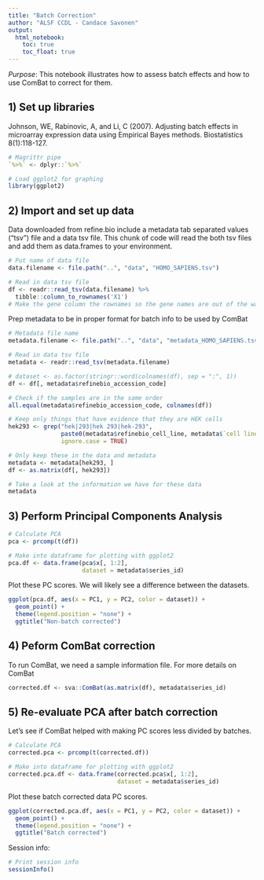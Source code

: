 ```yaml
---
title: "Batch Correction"
author: "ALSF CCDL - Candace Savonen"
output:   
  html_notebook: 
    toc: true
    toc_float: true
---
```


*Purpose*: This notebook illustrates how to assess batch effects and how to use
ComBat to correct for them. 

## 1) Set up libraries
Johnson, WE, Rabinovic, A, and Li, C (2007). Adjusting batch effects in microarray expression data using Empirical Bayes methods. Biostatistics 8(1):118-127.

```r
# Magrittr pipe
`%>%` <- dplyr::`%>%`

# Load ggplot2 for graphing
library(ggplot2)
```

## 2) Import and set up data
Data downloaded from refine.bio include a metadata tab separated values ("tsv")
file and a data tsv file. This chunk of code will read the both tsv files and 
add them as data.frames to your environment.

```r
# Put name of data file
data.filename <- file.path("..", "data", "HOMO_SAPIENS.tsv")

# Read in data tsv file
df <- readr::read_tsv(data.filename) %>% 
  tibble::column_to_rownames('X1') 
# Make the gene column the rownames so the gene names are out of the way for calculations
```

Prep metadata to be in proper format for batch info to be used by ComBat

```r
# Metadata file name
metadata.filename <- file.path("..", "data", "metadata_HOMO_SAPIENS.tsv")

# Read in data tsv file
metadata <- readr::read_tsv(metadata.filename)

# dataset <- as.factor(stringr::word(colnames(df), sep = ":", 1))
df <- df[, metadata$refinebio_accession_code]

# Check if the samples are in the same order
all.equal(metadata$refinebio_accession_code, colnames(df))

# Keep only things that have evidence that they are HEK cells
hek293 <- grep("hek|293|hek 293|hek-293", 
               paste0(metadata$refinebio_cell_line, metadata$`cell line`, metadata$title), 
               ignore.case = TRUE)

# Only keep these in the data and metadata
metadata <- metadata[hek293, ]
df <- as.matrix(df[, hek293])

# Take a look at the information we have for these data
metadata
```

## 3) Perform Principal Components Analysis

```r
# Calculate PCA
pca <- prcomp(t(df))

# Make into dataframe for plotting with ggplot2
pca.df <- data.frame(pca$x[, 1:2], 
                     dataset = metadata$series_id)
```

Plot these PC scores.
We will likely see a difference between the datasets.

```r
ggplot(pca.df, aes(x = PC1, y = PC2, color = dataset)) +
  geom_point() + 
  theme(legend.position = "none") +
  ggtitle("Non-batch corrected")
```

## 4) Peform ComBat correction
To run ComBat, we need a sample information file. 
For more details on ComBat

```r
corrected.df <- sva::ComBat(as.matrix(df), metadata$series_id)
```

## 5) Re-evaluate PCA after batch correction
Let's see if ComBat helped with making PC scores less divided by batches. 

```r
# Calculate PCA
corrected.pca <- prcomp(t(corrected.df))

# Make into dataframe for plotting with ggplot2
corrected.pca.df <- data.frame(corrected.pca$x[, 1:2], 
                               dataset = metadata$series_id)
```

Plot these batch corrected data PC scores.

```r
ggplot(corrected.pca.df, aes(x = PC1, y = PC2, color = dataset)) +
  geom_point() + 
  theme(legend.position = "none") +
  ggtitle("Batch corrected")
```

Session info: 

```r
# Print session info 
sessionInfo()
```
